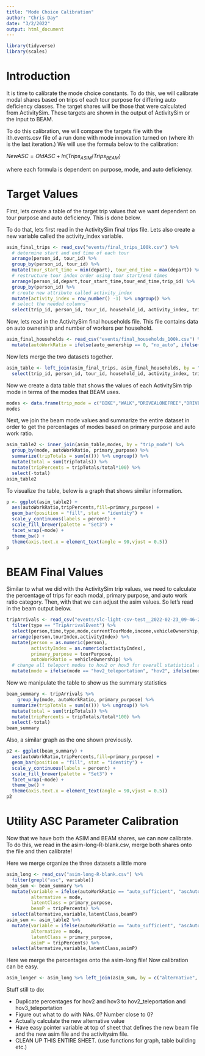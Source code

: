 ```yaml
---
title: "Mode Choice Calibration"
author: "Chris Day"
date: "3/2/2022"
output: html_document
---
```


```r
library(tidyverse)
library(scales)
```


# Introduction

It is time to calibrate the mode choice constants. To do this, we will calibrate modal shares based on trips of each tour purpose for differing auto deficiency classes. The target shares will be those that were calculated from ActivitySim. These targets are shown in the output of ActivitySim or the input to BEAM. 

To do this calibration, we will compare the targets file with the ith.events.csv file of a run done with mode innovation turned on (where ith is the last iteration.) We will use the formula below to the calibration:

$NewASC = OldASC + ln(Trips_{ASIM}/Trips_{BEAM})$

where each formula is dependent on purpose, mode, and auto deficiency.

# Target Values
First, lets create a table of the target trip values that we want dependent on tour purpose and auto deficiency. This is done below.

To do that, lets first read in the ActivitySim final trips file. Lets also create a new variable called the activity_index variable.

```r
asim_final_trips <- read_csv("events/final_trips_100k.csv") %>%
  # determine start and end time of each tour
  arrange(person_id, tour_id) %>%
  group_by(person_id, tour_id) %>%
  mutate(tour_start_time = min(depart), tour_end_time = max(depart)) %>% ungroup() %>%
  # restructure tour index order using tour start/end times
  arrange(person_id,depart,tour_start_time,tour_end_time,trip_id) %>% 
  group_by(person_id) %>%
  # create new attribute called activity_index
  mutate(activity_index = row_number() -1) %>% ungroup() %>%
  # select the needed columns
  select(trip_id, person_id, tour_id, household_id, activity_index, trip_count, purpose, origin, destination, primary_purpose, trip_mode)
```

Now, lets read in the ActivitySim final households file. This file contains data on auto ownership and number of workers per household.

```r
asim_final_households <- read_csv("events/final_households_100k.csv") %>%
  mutate(autoWorkRatio = ifelse(auto_ownership == 0, "no_auto", ifelse(auto_ownership >= num_workers, "auto_sufficient", "auto_deficient")))
```

Now lets merge the two datasets together.

```r
asim_table <- left_join(asim_final_trips, asim_final_households, by = "household_id") %>%
  select(trip_id, person_id, tour_id, household_id, activity_index, trip_count, purpose, origin, destination, autoWorkRatio, primary_purpose, trip_mode)
```

Now we create a data table that shows the values of each ActivitySim trip mode in terms of the modes that BEAM uses.

```r
modes <- data.frame(trip_mode = c("BIKE","WALK","DRIVEALONEFREE","DRIVEALONEPAY","SHARED2FREE","SHARED2PAY","SHARED3FREE","SHARED3PAY","DRIVE_COM","DRIVE_EXP","DRIVE_LOC","DRIVE_LRF","DRIVE_HVY","WALK_COM","WALK_EXP","WALK_LOC","WALK_LRF","WALK_HVY","TNC_SINGLE","TAXI","TNC_SHARED"),mode = c("bike","walk","car","car","hov2","hov2","hov3","hov3","drive_transit","drive_transit","drive_transit","drive_transit","drive_transit","walk_transit","walk_transit","walk_transit","walk_transit","walk_transit","ride_hail","ride_hail","ride_hail_pooled"))
modes
```

Next, we join the beam mode values and summarize the entire dataset in order to get the percentages of modes based on primary purpose and auto work ratio. 

```r
asim_table2 <- inner_join(asim_table,modes, by = "trip_mode") %>%
  group_by(mode, autoWorkRatio, primary_purpose) %>%
  summarize(tripTotals = sum(n())) %>% ungroup() %>%
  mutate(total = sum(tripTotals)) %>%
  mutate(tripPercents = tripTotals/total*100) %>%
  select(-total)
asim_table2
```

To visualize the table, below is a graph that shows similar information.

```r
p <- ggplot(asim_table2) +
  aes(autoWorkRatio,tripPercents,fill=primary_purpose) +
  geom_bar(position = "fill", stat = "identity") +
  scale_y_continuous(labels = percent) +
  scale_fill_brewer(palette = "Set3") + 
  facet_wrap(~mode) + 
  theme_bw() +
  theme(axis.text.x = element_text(angle = 90,vjust = 0.5))
p
```

# BEAM Final Values
Similar to what we did with the ActivitySim trip values, we need to calculate the percentage of trips for each modal, primary purpose, and auto work ratio category. Then, with that we can adjust the asim values. So let's read in the beam output below.

```r
tripArrivals <- read_csv("events/slc-light-csv-test__2022-02-23_09-46-24_ytw/ITERS/it.1/1.events.csv", col_types = cols(.default = "c")) %>%
  filter(type == "TripArrivalEvent") %>%
  select(person,time,type,mode,currentTourMode,income,vehicleOwnership,length,tourIndex,tourPurpose,activityIndex,actType,locationX,locationY) %>%
  arrange(person,tourIndex,activityIndex) %>%
  mutate(person = as.numeric(person),
         activityIndex = as.numeric(activityIndex),
         primary_purpose = tourPurpose,
         autoWorkRatio = vehicleOwnership) %>%
  # change all teleport modes to hov2 or hov3 for overall statistical analysis
  mutate(mode = ifelse(mode == "hov2_teleportation", "hov2", ifelse(mode == "hov3_teleportation", "hov3", mode)))
```

Now we manipulate the table to show us the summary statistics

```r
beam_summary <- tripArrivals %>%
    group_by(mode, autoWorkRatio, primary_purpose) %>%
  summarize(tripTotals = sum(n())) %>% ungroup() %>%
  mutate(total = sum(tripTotals)) %>%
  mutate(tripPercents = tripTotals/total*100) %>%
  select(-total)
beam_summary
```

Also, a similar graph as the one shown previously.

```r
p2 <- ggplot(beam_summary) +
  aes(autoWorkRatio,tripPercents,fill=primary_purpose) +
  geom_bar(position = "fill", stat = "identity") +
  scale_y_continuous(labels = percent) +
  scale_fill_brewer(palette = "Set3") + 
  facet_wrap(~mode) + 
  theme_bw() +
  theme(axis.text.x = element_text(angle = 90,vjust = 0.5))
p2
```


# Utility ASC Parameter Calibration
Now that we have both the ASIM and BEAM shares, we can now calibrate. To do this, we read in the asim-long-R-blank.csv, merge both shares onto the file and then calibrate!

Here we merge organize the three datasets a little more
```r
asim_long <- read_csv("asim-long-R-blank.csv") %>%
  filter(grepl("asc", variable))
beam_sum <- beam_summary %>%
  mutate(variable = ifelse(autoWorkRatio == "auto_sufficient", "ascAutoSufficient", ifelse(autoWorkRatio == "no_auto", "ascNoAuto", "ascAutoDeficient")),
         alternative = mode,
         latentClass = primary_purpose,
         beamP = tripPercents) %>%
  select(alternative,variable,latentClass,beamP)
asim_sum <- asim_table2 %>%
  mutate(variable = ifelse(autoWorkRatio == "auto_sufficient", "ascAutoSufficient", ifelse(autoWorkRatio == "no_auto", "ascNoAuto", "ascAutoDeficient")),
         alternative = mode,
         latentClass = primary_purpose,
         asimP = tripPercents) %>%
  select(alternative,variable,latentClass,asimP)
```


Here we merge the percentages onto the asim-long file! Now calibration can be easy.

```r
asim_longer <- asim_long %>% left_join(asim_sum, by = c("alternative", "variable","latentClass")) %>% left_join(beam_sum, by = c("alternative", "variable", "latentClass"))
```

Stuff still to do:
  
  - Duplicate percentages for hov2 and hov3 to hov2_teleportation and hov3_teleportation
  - Figure out what to do with NAs. 0? Number close to 0?
  - Actually calculate the new alternative value
  - Have easy pointer variable at top of sheet that defines the new beam file and the new asim file and the activitysim file.
  - CLEAN UP THIS ENTIRE SHEET. (use functions for graph, table building etc.)
